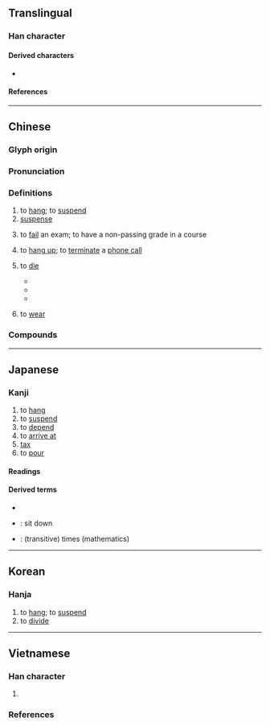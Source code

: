 {{also|挂}}
{{character info/new}}
==Translingual==

===Han character===
{{Han char|rn=64|rad=手|as=08|sn=11|four=53000|canj=QGGY|ids=⿰扌卦}}

====Derived characters====
* {{l|mul|[[𫫔]], [[𦟺]]}}

====References====
{{Han ref|kx=0438.050|dkj=12267|dj=0788.030|hdz=31890.130|uh=639B}}

----

==Chinese==
{{zh-forms|s=挂}}

===Glyph origin===
{{Han etym}}

===Pronunciation===
{{zh-pron
|m=guà
|ma=y
|m-s=
|c=gwaa3,kwaa3
|c-t=
|g=
|h=pfs=koa/kua;gd=gua4
|j=
|mb=gua̿
|md=guá
|mn=kòa/qz,tw,xm:kùi/tw:khòa
|mn_note=kòa - literary; kùi - vernacular
|mn-t=kua3/gua3/guê3
|mn-t_note=gua3 - “to wear”, used in {{zh-l|*交掛}}; guê3 - used in {{zh-l|*掛紙}}
|w=2ko
|x=
|mc=y
|oc=y
|cat=v,n
}}

===Definitions===
{{zh-hanzi}}

# to [[hang]]; to [[suspend]]
# [[suspense]]
# {{lb|zh|colloquial}} to [[fail]] an exam; to have a non-passing grade in a course
# to [[hang up]]; to [[terminate]] a [[phone call]]
# {{lb|zh|humorous|colloquial}} to [[die]]
#* {{zh-x|鏈接 掛 了。|The link is dead.}}
#* {{zh-x|服務器 掛 了。|The server is down.}}
#* {{zh-x|我 這{zhèi}樣{yang} 的 人，在 野外 估計{ji} 出 不了{liǎo} 三 天 就 掛 了。|A person like me being in the wild would likely '''die''' in three days.|M-UIB}}
# {{lb|zh|Teochew}} to [[wear]]

===Compounds===
{{zh-der|掛齒|掛鉤|掛號|掛麵|掛念|掛孝|披掛|了無牽掛|吃掛絡兒|外掛|倒掛金鉤|帶膆貂掛|張燈掛彩|張掛|一絲不掛|延陵掛劍|不足掛齒|垂掛|季札掛劍|全掛子|大馬步掛|報值掛號|吊掛|何足掛齒|小掛兒|懸腸掛肚|牽腸掛肚|掛杯架|掛肚牽心|無牽無掛|掛連|掛鐮|掛心|掛肚牽腸|掛牌|掛漏|掛劍|掛紅|掛號處|掛意|掛線|掛礙|掛鐘|掛車|掛圖|掛帥|無足掛齒|掛鉤子|掛印而逃|掛單|掛火|掛慮|掛懷|掛角|掛柱|掛幌子|掛賬|披掛綽鎗|掛瓢|掛冠而去|掛名|掛進|掛牌匯率|掛鋤|掛落兒|拖掛|掛千|掛號信|掛失止付|掛毯|掛燈結彩|掛上鉤|掛絡兒|掛錢|掛鏡兒|穿麻掛孝|掛出|掛氣|掛號費|掛燈|牽五掛四|掛牽|掛紅燈|掛失|掛角讀書|掛不住|掛僵|掛味兒|掛一漏萬|掛搭|掛花|掛樁|掛球蛋|掛斗|掛紙|牽肚掛腸|牽掛|牽三掛四|掛告|牛角掛書|掛錶|燈掛|掛冠|無掛無礙|無所牽掛|掛彩|掛腸懸膽|樹掛|清湯掛麵|掛零|掛了幌子|掛龍雨|懸掛|掛累|掛冠歸里|披掛上陣|掛褡|掛頭牌|掛貨鋪|掛印懸牌|掛軸|掛記|掛眼|掛欠|掛招牌|掛屏|披肝掛膽|號掛子|記掛|金榜掛名|線上掛號|羚羊掛角|補掛朝珠|雙掛號}}

{{zh-cat|Beginning}}

----

==Japanese==

===Kanji===
{{ja-kanji|grade=c|rs=手08}}

# to [[hang]]
# to [[suspend]]
# to [[depend]]
# to [[arrive at]]
# [[tax#Noun|tax]]
# to [[pour]]

====Readings====
{{ja-readings
|goon=け
|kanon=かい
|kanyoon=か
|kun=か-ける, か-かる, かかり-
}}

====Derived terms====
* {{ja-r|掛かる|かかる}}
* {{ja-r|腰%掛ける|こし%かける}}: sit down
* {{ja-r|掛ける|かける}}: (transitive) times (mathematics)

----

==Korean==

===Hanja===
{{ko-hanja|hangeul=괘|eumhun=}}

# to [[hang]]; to [[suspend]]
# to [[divide]]

----

==Vietnamese==

===Han character===
{{vi-readings|rs=手08
|hanviet=quải-tdcndg;gdhn
|phienthiet=
|nom=quảy-tdcndg;tdcntd;btcn, quấy-tdcntd;gdhn;btcn, quẩy-tdcntd;gdhn, quậy-tdcntd;gdhn, quải-tdcndg;gdhn, khoải-tdcndg;btcn, gỏi-tdcndg, quẻ-tdcndg, quai-btcn, quẫy-btcn
}}

# {{defn|lang=vi|sort=手08}}

===References===
<references/>